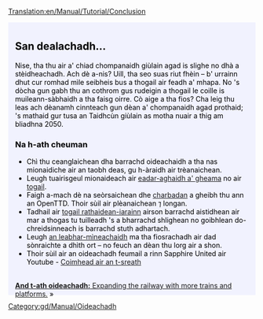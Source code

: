[[Translation:en/Manual/Tutorial/Conclusion]]

{{en/Tabs|5|5
|gd/Manual/Tutorial/Main Page|1. A' tòiseachadh<!--
-->|gd/Manual/Tutorial/Busaichean|2. Busaichean<!--
-->|gd/Manual/Tutorial/Trèanaichean|3. Trèanaichean<!--
-->|gd/Manual/Tutorial/Plèanaichean|4. Plèanaichean<!--
-->|gd/Manual/Tutorial/Earradh|5. Earradh}}
<div style="padding:.5em 1em 1em 1em; border-top:none; background-color:#f1f2fe; color:#000;">
{{gd/Manual/Tutorial/Oideachadh}}

==San dealachadh...==
Nise, tha thu air a' chiad chompanaidh giùlain agad is slighe no dhà a stèidheachadh. Ach dè a-nis? Uill, tha seo suas riut fhèin – b' urrainn dhut cur romhad mìle seibheis bus a thogail air feadh a' mhapa. No 's dòcha gun gabh thu an cothrom gus rudeigin a thogail le coille is  muileann-sàbhaidh a tha faisg oirre. Cò aige a tha fios? Cha leig thu leas ach dèanamh cinnteach gun dèan a' chompanaidh agad prothaid; 's mathaid gur tusa an Taidhcùn giùlain as motha nuair a thig am bliadhna 2050.

===Na h-ath cheuman===
* Chì thu ceanglaichean dha barrachd oideachaidh a tha nas mionaidiche air an taobh deas, gu h-àraidh air trèanaichean.
* Leugh tuairisgeul mionaideach air [[en/Manual/Game interface|eadar-aghaidh a' gheama]] no air [[en/Manual/Construction|togail]].
* Faigh a-mach dè na seòrsaichean dhe [[en/Manual/Vehicles|charbadan]] a gheibh thu ann an OpenTTD. Thoir sùil air plèanaichean ⁊ longan.
* Tadhail air [[en/Manual/Railway construction|togail rathaidean-iarainn]] airson barrachd aistidhean air mar a thogas tu tuilleadh 's a bharrachd shlighean no goibhlean do-chreidsinneach is barrachd stuth adhartach.
* Leugh [[en/Manual/Main Page| an leabhar-mìneachaidh]] ma tha fiosrachadh air dad sònraichte a dhìth ort – no feuch an dèan thu lorg air a shon.
* Thoir sùil air an oideachadh feumail a rinn Sapphire United air Youtube - [http://www.youtube.com/watch?v=KAriYewKvj8&feature=PlayList&p=C168C0CB0588B9A0&index=0&playnext=1 Coimhead air an t-sreath]

<br style="clear:both;">
<span style="float: right">[[en/Manual/Tutorial/Two Platforms|'''And t-ath oideachadh:''' Expanding the railway with more trains and platforms.]] &raquo;</span>
</div>
[[Category:gd/Manual/Oideachadh]]